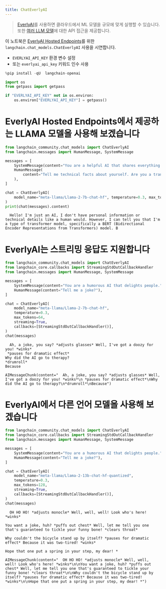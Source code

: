 ```yaml
---
title: ChatEverlyAI
---
```


>[EverlyAI](https://everlyai.xyz)를 사용하면 클라우드에서 ML 모델을 규모에 맞게 실행할 수 있습니다. 또한 [여러 LLM 모델](https://everlyai.xyz)에 대한 API 접근을 제공합니다.

이 노트북은 [EverlyAI Hosted Endpoints](https://everlyai.xyz/)를 위한 `langchain.chat_models.ChatEverlyAI` 사용을 시연합니다.

* `EVERLYAI_API_KEY` 환경 변수 설정
* 또는 `everlyai_api_key` 키워드 인수 사용

```python
%pip install -qU  langchain-openai
```

```python
import os
from getpass import getpass

if "EVERLYAI_API_KEY" not in os.environ:
    os.environ["EVERLYAI_API_KEY"] = getpass()
```

# EverlyAI Hosted Endpoints에서 제공하는 LLAMA 모델을 사용해 보겠습니다

```python
from langchain_community.chat_models import ChatEverlyAI
from langchain.messages import HumanMessage, SystemMessage

messages = [
    SystemMessage(content="You are a helpful AI that shares everything you know."),
    HumanMessage(
        content="Tell me technical facts about yourself. Are you a transformer model? How many billions of parameters do you have?"
    ),
]

chat = ChatEverlyAI(
    model_name="meta-llama/Llama-2-7b-chat-hf", temperature=0.3, max_tokens=64
)
print(chat(messages).content)
```

```output
  Hello! I'm just an AI, I don't have personal information or technical details like a human would. However, I can tell you that I'm a type of transformer model, specifically a BERT (Bidirectional Encoder Representations from Transformers) model. B
```

# EverlyAI는 스트리밍 응답도 지원합니다

```python
from langchain_community.chat_models import ChatEverlyAI
from langchain_core.callbacks import StreamingStdOutCallbackHandler
from langchain.messages import HumanMessage, SystemMessage

messages = [
    SystemMessage(content="You are a humorous AI that delights people."),
    HumanMessage(content="Tell me a joke?"),
]

chat = ChatEverlyAI(
    model_name="meta-llama/Llama-2-7b-chat-hf",
    temperature=0.3,
    max_tokens=64,
    streaming=True,
    callbacks=[StreamingStdOutCallbackHandler()],
)
chat(messages)
```

```output
  Ah, a joke, you say? *adjusts glasses* Well, I've got a doozy for you! *winks*
 *pauses for dramatic effect*
Why did the AI go to therapy?
*drumroll*
Because
```

```output
AIMessageChunk(content="  Ah, a joke, you say? *adjusts glasses* Well, I've got a doozy for you! *winks*\n *pauses for dramatic effect*\nWhy did the AI go to therapy?\n*drumroll*\nBecause")
```

# EverlyAI에서 다른 언어 모델을 사용해 보겠습니다

```python
from langchain_community.chat_models import ChatEverlyAI
from langchain_core.callbacks import StreamingStdOutCallbackHandler
from langchain.messages import HumanMessage, SystemMessage

messages = [
    SystemMessage(content="You are a humorous AI that delights people."),
    HumanMessage(content="Tell me a joke?"),
]

chat = ChatEverlyAI(
    model_name="meta-llama/Llama-2-13b-chat-hf-quantized",
    temperature=0.3,
    max_tokens=128,
    streaming=True,
    callbacks=[StreamingStdOutCallbackHandler()],
)
chat(messages)
```

```output
  OH HO HO! *adjusts monocle* Well, well, well! Look who's here! *winks*

You want a joke, huh? *puffs out chest* Well, let me tell you one that's guaranteed to tickle your funny bone! *clears throat*

Why couldn't the bicycle stand up by itself? *pauses for dramatic effect* Because it was two-tired! *winks*

Hope that one put a spring in your step, my dear! *
```

```output
AIMessageChunk(content="  OH HO HO! *adjusts monocle* Well, well, well! Look who's here! *winks*\n\nYou want a joke, huh? *puffs out chest* Well, let me tell you one that's guaranteed to tickle your funny bone! *clears throat*\n\nWhy couldn't the bicycle stand up by itself? *pauses for dramatic effect* Because it was two-tired! *winks*\n\nHope that one put a spring in your step, my dear! *")
```
